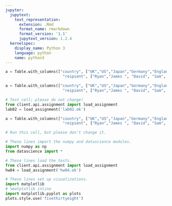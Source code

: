 ```yaml
---
jupyter:
  jupytext:
    text_representation:
      extension: .Rmd
      format_name: rmarkdown
      format_version: '1.1'
      jupytext_version: 1.2.4
  kernelspec:
    display_name: Python 3
    language: python
    name: python3
---
```


```python
a = Table.with_columns(["country", ["UK","US","Japan","Germany","England"],
                         "reipient", ["Ryan","James ", "David", "Sam", "Ben"])
```

```python
a = Table.with_columns(["country", ["UK","US","Japan","Germany","England"],
                         "reipient", ["Ryan","James ", "David", "Sam", "Ben"]])
```

```python
# Test cell; please do not change!
from client.api.assignment import load_assignment 
lab02 = load_assignment('lab02.ok')
```

```python
a = Table.with_columns(["country", ["UK","US","Japan","Germany","England"],
                         "reipient", ["Ryan","James ", "David", "Sam", "Ben"]])
```

```python
# Run this cell, but please don't change it.

# These lines import the numpy and datascience modules.
import numpy as np
from datascience import *

# These lines load the tests.
from client.api.assignment import load_assignment 
hw04 = load_assignment('hw04.ok')

# These lines set up visualizations.
import matplotlib
# %matplotlib inline
import matplotlib.pyplot as plots
plots.style.use('fivethirtyeight')
```

```python

```
